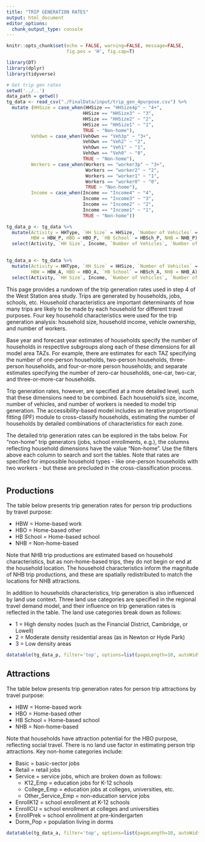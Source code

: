 ```yaml
---
title: "TRIP GENERATION RATES"
output: html_document
editor_options: 
  chunk_output_type: console
---
```

```r
knitr::opts_chunk$set(echo = FALSE, warning=FALSE, message=FALSE, 
                      fig.pos = 'H', fig.cap=T)

library(DT)
library(dplyr)
library(tidyverse)

# Get trip gen rates
setwd('../..')
data_path = getwd()
tg_data <- read_csv("./FinalData/input/trip_gen_4purpose.csv") %>% 
  mutate (HHSize = case_when(HHSize == "HHSize4p" ~ "4+",
                            HHSize == "HHSize3" ~ "3",
                            HHSize == "HHSize2" ~ "2",
                            HHSize == "HHSize1" ~ "1",
                            TRUE ~ "Non-home"),
         VehOwn = case_when(VehOwn == "Veh3p" ~ "3+",
                            VehOwn == "Veh2" ~ "2",
                            VehOwn == "Veh1" ~ "1",
                            VehOwn == "Veh0" ~ "0",
                            TRUE ~ "Non-home"),
         Workers = case_when(Workers == "worker3p" ~ "3+",
                             Workers == "worker2" ~ "2",
                             Workers == "worker1" ~ "1",
                             Workers == "worker0" ~ "0",
                             TRUE ~ "Non-home"),
         Income = case_when(Income == "Income4" ~ "4",
                            Income == "Income3" ~ "3",
                            Income == "Income2" ~ "2",
                            Income == "Income1" ~ "1",
                            TRUE ~ "Non-home"))

tg_data_p <- tg_data %>%
  mutate(Activity = HHType, `HH Size` = HHSize, `Number of Vehicles` = VehOwn, `Number of Workers` = Workers,
         HBW = HBW_P, HBO = HBO_P, `HB School` = HBSch_P, NHB = NHB_P) %>% 
  select(Activity, `HH Size`, Income, `Number of Vehicles`, `Number of Workers`, LU, HBW, HBO, `HB School`, NHB) 
  

tg_data_a <- tg_data %>%  
  mutate(Activity = HHType, `HH Size` = HHSize, `Number of Vehicles` = VehOwn, `Number of Workers` = Workers,
         HBW = HBW_A, HBO = HBO_A, `HB School` = HBSch_A, NHB = NHB_A) %>% 
  select(Activity, `HH Size`, Income, `Number of Vehicles`, `Number of Workers`, HBW, HBO, `HB School`, NHB) 

```


This page provides a rundown of the trip generation rates used in step 4 of the
West Station area study. Trips are generated by households, jobs, schools, etc.
Household characteristics are important determinants of how many trips are likely
to be made by each household for different travel purposes. Four key household
characteristics were used for the trip generation analysis: household size,
household income, vehicle ownership, and number of workers.

Base year and forecast year estimates of households specify the number of 
households in respective subgroups along each of these dimensions for all
model area TAZs. For example, there are estimates for each TAZ specifying the 
number of one-person households, two-person households, three-person households,
and four-or-more person households; and separate estimates specifying the number
of zero-car households, one-car, two-car, and three-or-more-car households.

Trip generation rates, however, are specified at a more detailed level, such
that these dimensions need to be combined. Each household's size, income, 
number of vehicles, and number of workers is needed to model trip generation.
The accessibility-based model includes an iterative proportional fitting (IPF)
module to cross-classify households, estimating the number of households by 
detailed combinations of characteristics for each zone.

The detailed trip generation rates can be explored in the tabs below. For 
"non-home" trip generators (jobs, school enrollments, e.g.), the columns 
reflecting household dimensions have the value "Non-home". Use the filters
above each column to search and sort the tables. Note that rates are specified
for impossible household types - like one-person households with two workers - 
but these are precluded in the cross-classification process.

# {.tabset}
## Productions
The table below presents trip generation rates for person trip productions by
travel purpose:

  - HBW = Home-based work
  - HBO = Home-based other
  - HB School = Home-based school
  - NHB = Non-home-based
  
Note that NHB trip productions are estimated based on household characteristics,
but as non-home-based trips, they do not begin or end at the household location.
The household characteristics inform the magnitude of NHB trip productions, and
these are spatially redistributed to match the locations for NHB attractions.

In addition to households characteristics, trip generation is also influenced by
land use context. Three land use categories are specified in the regional travel
demand model, and their influence on trip generation rates is reflected in the
table. The land use categories break down as follows:

 - 1 = High density nodes (such as the Financial District, Cambridge, or Lowell)
 - 2 = Moderate density residential areas (as in Newton or Hyde Park)
 - 3 = Low density areas


```r
datatable(tg_data_p, filter='top', options=list(pageLength=10, autoWidth=TRUE))
```


## Attractions
The table below presents trip generation rates for person trip attractions by
travel purpose:

  - HBW = Home-based work
  - HBO = Home-based other
  - HB School = Home-based school
  - NHB = Non-home-based
  
Note that households have attraction potential for the HBO purpose, reflecting
social travel. There is no land use factor in estimating person trip attractions.
Key non-home categories include:

  - Basic = basic-sector jobs
  - Retail = retail jobs
  - Service = service jobs, which are broken down as follows:
    - K12_Emp = education jobs for K-12 schools
    - College_Emp = education jobs at colleges, universities, etc.
    - Other_Service_Emp = non-education service jobs
  - EnrollK12 = school enrollment at K-12 schools
  - EnrollCU = school enrollment at colleges and universities
  - EnrollPrek = school enrollment at pre-kindergarten
  - Dorm_Pop = population living in dorms

```r
datatable(tg_data_a, filter='top', options=list(pageLength=10, autoWidth=TRUE))
```


